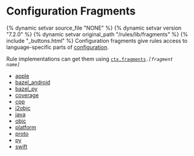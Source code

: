<html devsite>
<head>
  <meta name="project_path" value="/_project.yaml">
  <meta name="book_path" value="/versions/7.2.0/_book.yaml">
</head>
<body>
<h1 class="page-title">Configuration Fragments</h1>

{% dynamic setvar source_file "NONE" %}
{% dynamic setvar version "7.2.0" %}
{% dynamic setvar original_path "/rules/lib/fragments" %}
{% include "_buttons.html" %}
Configuration fragments give rules access to language-specific parts of <a href="builtins/configuration.html">configuration</a>. <p>Rule implementations can get them using <code><a href="builtins/ctx.html#fragments">ctx.fragments</a>.<i>[fragment name]</i></code>

<ul>

<li><a href="/versions/7.2.0/rules/lib/fragments/apple">apple</a></li>

<li><a href="/versions/7.2.0/rules/lib/fragments/bazel_android">bazel_android</a></li>

<li><a href="/versions/7.2.0/rules/lib/fragments/bazel_py">bazel_py</a></li>

<li><a href="/versions/7.2.0/rules/lib/fragments/coverage">coverage</a></li>

<li><a href="/versions/7.2.0/rules/lib/fragments/cpp">cpp</a></li>

<li><a href="/versions/7.2.0/rules/lib/fragments/j2objc">j2objc</a></li>

<li><a href="/versions/7.2.0/rules/lib/fragments/java">java</a></li>

<li><a href="/versions/7.2.0/rules/lib/fragments/objc">objc</a></li>

<li><a href="/versions/7.2.0/rules/lib/fragments/platform">platform</a></li>

<li><a href="/versions/7.2.0/rules/lib/fragments/proto">proto</a></li>

<li><a href="/versions/7.2.0/rules/lib/fragments/py">py</a></li>

<li><a href="/versions/7.2.0/rules/lib/fragments/swift">swift</a></li>
</ul>
</body>
</html>

